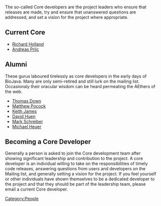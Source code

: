 The so-called Core developers are the project leaders who ensure that releases are made, try and ensure that unanswered questions are addressed, and set a vision for the project where appropriate. 

== Current Core ==
* [[Richard Holland|Richard Holland]]
* [[Richard Holland|Andreas Prlic]]

== Alumni ==
These gurus laboured tirelessly as core developers in the early days of BioJava. Many are only semi-retired and still lurk on the mailing list. Occasionaly their oracular wisdom can be heard permeating the AEthers of the web.

* [[Thomas Down|Thomas Down]]
* [[Matthew Pocock|Matthew Pocock]]
* [[Keith James|Keith James]]
* [[David Huen|David Huen]]
* [[Mark Schreiber|Mark Schreiber]]
* [[Michael Heuer|Michael Heuer]]

== Becoming a Core Developer ==
Generally a person is asked to join the Core development team after showing significant leadership and contribution to the project. A core developer is an individual willing to take on the responsibilities of timely code releases, answering questions from users and developers on the Mailing list, and generally setting a vision for the project. If you feel yourself or other individuals have shown themselves to be a dedicated developer to the project and that they should be part of the leadership team, please email a current Core developer.
[[Category:People]]